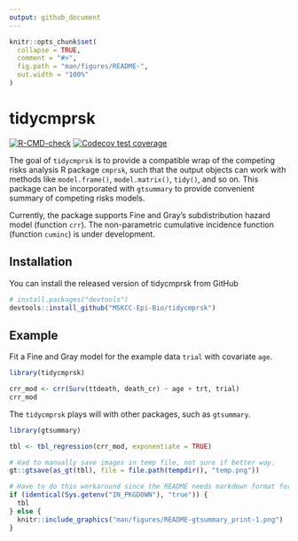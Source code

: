 ```yaml
---
output: github_document
---
```


<!-- README.md is generated from README.Rmd. Please edit that file -->

```r
knitr::opts_chunk$set(
  collapse = TRUE,
  comment = "#>",
  fig.path = "man/figures/README-",
  out.width = "100%"
)
```

# tidycmprsk

<!-- badges: start -->
[![R-CMD-check](https://github.com/MSKCC-Epi-Bio/tidycmprsk/workflows/R-CMD-check/badge.svg)](https://github.com/MSKCC-Epi-Bio/tidycmprsk/actions)
[![Codecov test coverage](https://codecov.io/gh/MSKCC-Epi-Bio/tidycmprsk/branch/main/graph/badge.svg)](https://codecov.io/gh/MSKCC-Epi-Bio/tidycmprsk?branch=main)
<!-- badges: end -->

  The goal of `tidycmprsk` is to provide a compatible wrap of the competing risks analysis R package `cmprsk`, such that the output objects can work with methods like `model.frame()`, `model.matrix()`, `tidy()`, and so on. This package can be incorporated with `gtsummary` to provide convenient summary of competing risks models. 

Currently, the package supports Fine and Gray's subdistribution hazard model (function `crr`). The non-parametric cumulative incidence function (function `cuminc`) is under development.

## Installation

You can install the released version of tidycmprsk from GitHub

``` r
# install.packages("devtools")
devtools::install_github("MSKCC-Epi-Bio/tidycmprsk")
```
## Example

Fit a Fine and Gray model for the example data `trial` with covariate `age`.

```r
library(tidycmprsk)

crr_mod <- crr(Surv(ttdeath, death_cr) ~ age + trt, trial)
crr_mod
```

The `tidycmprsk` plays will with other packages, such as `gtsummary`.

```r
library(gtsummary)

tbl <- tbl_regression(crr_mod, exponentiate = TRUE)
```

```r
# Had to manually save images in temp file, not sure if better way.
gt::gtsave(as_gt(tbl), file = file.path(tempdir(), "temp.png"))
```

```r
# Have to do this workaround since the README needs markdown format for GitHub page but a different format for the website.
if (identical(Sys.getenv("IN_PKGDOWN"), "true")) {
  tbl
} else {
  knitr::include_graphics("man/figures/README-gtsummary_print-1.png")
} 
```

